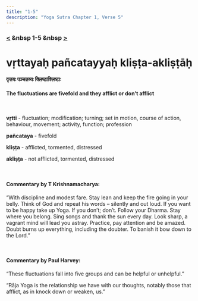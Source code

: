 ```yaml
---
title: "1-5"
description: "Yoga Sutra Chapter 1, Verse 5"
---
```


### [<](/Chapter-1/1-4) &nbsp 1-5 &nbsp [>](/Chapter-1/1-6/)

# vṛttayaḥ pañcatayyaḥ kliṣṭa-akliṣṭāḥ

#### वृत्तयः पञ्चतय्यः क्लिष्टाक्लिष्टाः

#### The fluctuations are fivefold and they afflict or don’t afflict

<br />

**vṛtti** - fluctuation; modification; turning; set in motion, course of action, behaviour, movement; activity, function; profession <br />

**pañcataya** - fivefold <br />

**kliṣṭa** - afflicted, tormented, distressed <br />

**akliṣṭa** - not afflicted, tormented, distressed <br />

<br />

#### Commentary by T Krishnamacharya:

“With discipline and modest fare.
Stay lean and keep the fire going in your belly.
Think of God and repeat his words
– silently and out loud.
If you want to be happy take up Yoga.
If you don’t; don’t.
Follow your Dharma.
Stay where you belong.
Sing songs and thank the sun every day.
Look sharp, a vagrant mind will lead you astray.
Practice, pay attention and be amazed.
Doubt burns up everything, including the doubter.
To banish it bow down to the Lord.”

<br />

#### Commentary by Paul Harvey:

“These fluctuations fall into five groups
and can be helpful or unhelpful.”

“Rāja Yoga is the relationship we have with our thoughts,
notably those that afflict, as in knock down or weaken, us.”

